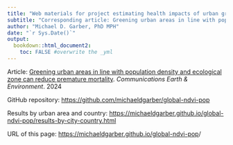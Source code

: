 ```yaml
---
title: "Web materials for project estimating health impacts of urban greening in line with population density"
subtitle: "Corresponding article: Greening urban areas in line with population density and ecological zone can reduce premature mortality"
author: "Michael D. Garber, PhD MPH"
date: "`r Sys.Date()`"
output: 
  bookdown::html_document2:
    toc: FALSE #overwrite the _yml
---
```


Article: [Greening urban areas in line with population density and ecological zone can reduce premature mortality](https://www.nature.com/articles/s43247-024-01803-y). *Communications Earth & Environment*. 2024

GitHub repository: <https://github.com/michaeldgarber/global-ndvi-pop>

Results by urban area and country: <https://michaeldgarber.github.io/global-ndvi-pop/results-by-city-country.html>

URL of this page: <https://michaeldgarber.github.io/global-ndvi-pop>/
